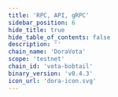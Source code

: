 ```yaml
---
title: 'RPC, API, gRPC'
sidebar_position: 6
hide_title: true
hide_table_of_contents: false
description: ''
chain_name: 'DoraVota'
scope: 'testnet'
chain_id: 'vota-bobtail'
binary_version: 'v0.4.3'
icon_url: 'dora-icon.svg'
---
```



<PageTitle
  iconUrl="img/dora-icon.svg"
  title="DoraVota NODERS Public Endpoints"
  chainId="vota-bobtail"
  version="v0.4.3"
/>

<Endpoints
  api="https://dora-t-api.noders.services"
  rpc="https://dora-t-rpc.noders.services"
  grpc="dora-t-grpc.noders.services:443"
  jsonRpc=""
/>